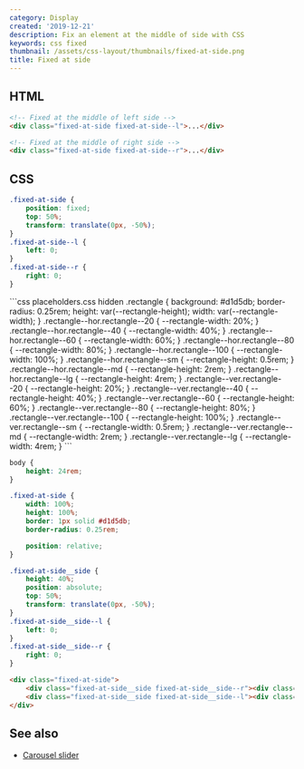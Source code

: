 ```yaml
---
category: Display
created: '2019-12-21'
description: Fix an element at the middle of side with CSS
keywords: css fixed
thumbnail: /assets/css-layout/thumbnails/fixed-at-side.png
title: Fixed at side
---
```


## HTML

```html index.html
<!-- Fixed at the middle of left side -->
<div class="fixed-at-side fixed-at-side--l">...</div>

<!-- Fixed at the middle of right side -->
<div class="fixed-at-side fixed-at-side--r">...</div>
```

## CSS

```css styles.css
.fixed-at-side {
    position: fixed;
    top: 50%;
    transform: translate(0px, -50%);
}
.fixed-at-side--l {
    left: 0;
}
.fixed-at-side--r {
    right: 0;
}
```

<Playground>
```css placeholders.css hidden
.rectangle {
    background: #d1d5db;
    border-radius: 0.25rem;
    height: var(--rectangle-height);
    width: var(--rectangle-width);
}
.rectangle--hor.rectangle--20 {
    --rectangle-width: 20%;
}
.rectangle--hor.rectangle--40 {
    --rectangle-width: 40%;
}
.rectangle--hor.rectangle--60 {
    --rectangle-width: 60%;
}
.rectangle--hor.rectangle--80 {
    --rectangle-width: 80%;
}
.rectangle--hor.rectangle--100 {
    --rectangle-width: 100%;
}
.rectangle--hor.rectangle--sm {
    --rectangle-height: 0.5rem;
}
.rectangle--hor.rectangle--md {
    --rectangle-height: 2rem;
}
.rectangle--hor.rectangle--lg {
    --rectangle-height: 4rem;
}
.rectangle--ver.rectangle--20 {
    --rectangle-height: 20%;
}
.rectangle--ver.rectangle--40 {
    --rectangle-height: 40%;
}
.rectangle--ver.rectangle--60 {
    --rectangle-height: 60%;
}
.rectangle--ver.rectangle--80 {
    --rectangle-height: 80%;
}
.rectangle--ver.rectangle--100 {
    --rectangle-height: 100%;
}
.rectangle--ver.rectangle--sm {
    --rectangle-width: 0.5rem;
}
.rectangle--ver.rectangle--md {
    --rectangle-width: 2rem;
}
.rectangle--ver.rectangle--lg {
    --rectangle-width: 4rem;
}
```

```css styles.css hidden
body {
    height: 24rem;
}

.fixed-at-side {
    width: 100%;
    height: 100%;
    border: 1px solid #d1d5db;
    border-radius: 0.25rem;

    position: relative;
}

.fixed-at-side__side {
    height: 40%;
    position: absolute;
    top: 50%;
    transform: translate(0px, -50%);
}
.fixed-at-side__side--l {
    left: 0;
}
.fixed-at-side__side--r {
    right: 0;
}
```

```html index.html hidden
<div class="fixed-at-side">
    <div class="fixed-at-side__side fixed-at-side__side--r"><div class="rectangle rectangle--ver rectangle--md rectangle--100"></div></div>
    <div class="fixed-at-side__side fixed-at-side__side--l"><div class="rectangle rectangle--ver rectangle--md rectangle--100"></div></div>
</div>
```
</Playground>

## See also

-   [Carousel slider](https://phuoc.ng/collection/css-layout/carousel-slider/)
